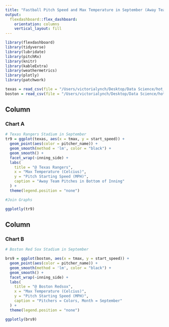 ```yaml
---
title: "Fastball Pitch Speed and Max Temperature in September (Away Team Pitches in Bottom of Inning)"
output: 
  flexdashboard::flex_dashboard:
    orientation: columns
    vertical_layout: fill
---
```



```r

library(flexdashboard)
library(tidyverse)
library(lubridate)
library(pitchRx)
library(knitr)
library(kableExtra)
library(weathermetrics)
library(plotly)
library(patchwork)
```

```r
texas = read_csv(file = "/Users/victorialynch/Desktop/Data Science/hot_humid_baseball.github.io/data/texas.csv")
boston = read_csv(file = "/Users/victorialynch/Desktop/Data Science/hot_humid_baseball.github.io/data/boston.csv")
```


Column {data-width=500}
-----------------------------------------------------------------------

### Chart A

```r
# Texas Rangers Stadium in September
tr9 = ggplot(texas, aes(x = tmax, y = start_speed)) +
  geom_point(aes(color = pitcher_name)) +
  geom_smooth(method = 'lm', color = "black") +
  geom_smooth() +
  facet_wrap(~inning_side) +
  labs(
    title = "@ Texas Rangers",
    x = "Max Temperature (Celcius)",
    y = "Pitch Starting Speed (MPH)",
    caption = "Away Team Pitches in Bottom of Inning"
  ) +
  theme(legend.position = "none")

#Join Graphs

ggplotly(tr9)

```


Column {data-width=500}
-----------------------------------------------------------------------

### Chart B

```r
# Boston Red Sox Stadium in September

brs9 = ggplot(boston, aes(x = tmax, y = start_speed)) +
  geom_point(aes(color = pitcher_name)) +
  geom_smooth(method = 'lm', color = "black") +
  geom_smooth() +
  facet_wrap(~inning_side) +
  labs(
    title = "@ Boston Redsox",
    x = "Max Temperature (Celcius)",
    y = "Pitch Starting Speed (MPH)",
    caption = "Pitchers = Colors, Month = September"
  ) +
  theme(legend.position = "none")

ggplotly(brs9)
```

